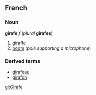 ==French==
===Noun===
'''girafe''' ''f'' (''plural'' '''girafes''')

#[[giraffe]]
#[[boom]] (''pole supporting a microphone'')

===Derived terms===
*[[girafeau]]
*[[girafon]]

[[gl:Girafe]]